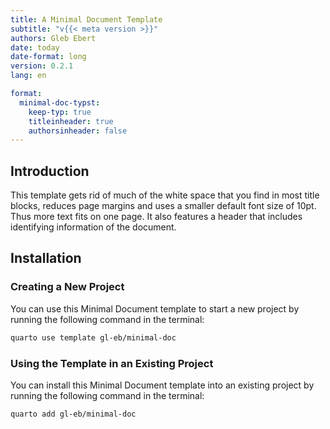 ```yaml
---
title: A Minimal Document Template
subtitle: "v{{< meta version >}}"
authors: Gleb Ebert
date: today
date-format: long
version: 0.2.1
lang: en

format:
  minimal-doc-typst:
    keep-typ: true
    titleinheader: true
    authorsinheader: false
---
```


## Introduction

This template gets rid of much of the white space that you find in most title blocks, reduces page margins and uses a smaller default font size of 10pt.
Thus more text fits on one page.
It also features a header that includes identifying information of the document.

## Installation

### Creating a New Project

You can use this Minimal Document template to start a new project by running the following command in the terminal:

```bash
quarto use template gl-eb/minimal-doc
```

### Using the Template in an Existing Project

You can install this Minimal Document template into an existing project by running the following command in the terminal:

```bash
quarto add gl-eb/minimal-doc
```
